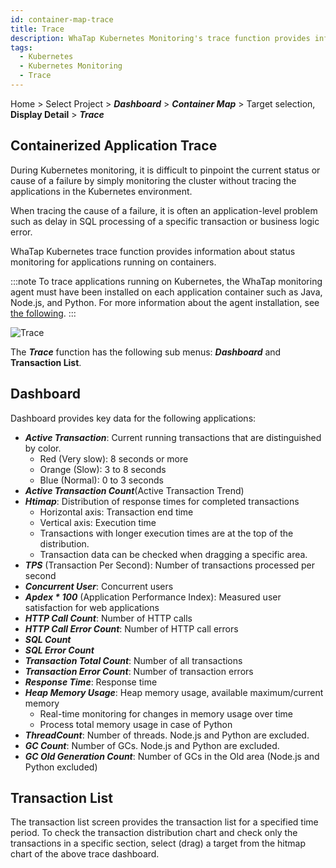 ```yaml
---
id: container-map-trace
title: Trace
description: WhaTap Kubernetes Monitoring's trace function provides information about status monitoring for applications running on containers.
tags:
  - Kubernetes
  - Kubernetes Monitoring
  - Trace
---
```


Home > Select Project > **_Dashboard_** > **_Container Map_** > Target selection, **Display Detail** > **_Trace_**

## Containerized Application Trace

During Kubernetes monitoring, it is difficult to pinpoint the current status or cause of a failure by simply monitoring the cluster without tracing the applications in the Kubernetes environment.

When tracing the cause of a failure, it is often an application-level problem such as delay in SQL processing of a specific transaction or business logic error.

WhaTap Kubernetes trace function provides information about status monitoring for applications running on containers.

:::note
To trace applications running on Kubernetes, the WhaTap monitoring agent must have been installed on each application container such as Java, Node.js, and Python. For more information about the agent installation, see [the following](install-application-agent).
:::

![Trace](https://img.whatap.io/media/images/whatap_kubernetes_container_map_trace_example.png)

The **_Trace_** function has the following sub menus: **_Dashboard_** and **Transaction List**.

## Dashboard

Dashboard provides key data for the following applications:

-   **_Active Transaction_**: Current running transactions that are distinguished by color.
    -   Red (Very slow): 8 seconds or more
    -   Orange (Slow): 3 to 8 seconds
    -   Blue (Normal): 0 to 3 seconds
-   **_Active Transaction Count_**(Active Transaction Trend)
-   **_Htimap_**: Distribution of response times for completed transactions
    -   Horizontal axis: Transaction end time
    -   Vertical axis: Execution time
    -   Transactions with longer execution times are at the top of the distribution.
    -   Transaction data can be checked when dragging a specific area.
-   **_TPS_** (Transaction Per Second): Number of transactions processed per second
-   **_Concurrent User_**: Concurrent users
-   **_Apdex * 100_** (Application Performance Index): Measured user satisfaction for web applications
-   **_HTTP Call Count_**: Number of HTTP calls
-   **_HTTP Call Error Count_**: Number of HTTP call errors
-   **_SQL Count_**
-   **_SQL Error Count_**
-   **_Transaction Total Count_**: Number of all transactions
-   **_Transaction Error Count_**: Number of transaction errors
-   **_Response Time_**: Response time
-   **_Heap Memory Usage_**: Heap memory usage, available maximum/current memory
    -   Real-time monitoring for changes in memory usage over time
    -   Process total memory usage in case of Python
-   **_ThreadCount_**: Number of threads. Node.js and Python are excluded.
-   **_GC Count_**: Number of GCs. Node.js and Python are excluded.
-   **_GC Old Generation Count_**: Number of GCs in the Old area (Node.js and Python excluded)

## Transaction List

The transaction list screen provides the transaction list for a specified time period. To check the transaction distribution chart and check only the transactions in a specific section, select (drag) a target from the hitmap chart of the above trace dashboard.
